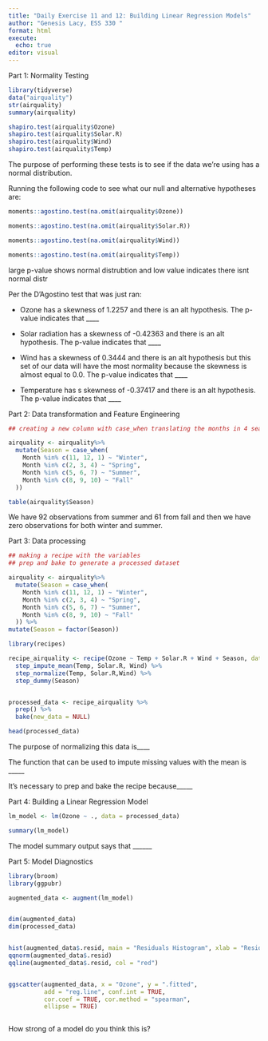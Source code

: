 ```yaml
---
title: "Daily Exercise 11 and 12: Building Linear Regression Models"
author: "Genesis Lacy, ESS 330 "
format: html
execute:
  echo: true
editor: visual
---
```


Part 1: Normality Testing

```r
library(tidyverse)
data("airquality")
str(airquality)
summary(airquality)

shapiro.test(airquality$Ozone)
shapiro.test(airquality$Solar.R)
shapiro.test(airquality$Wind)
shapiro.test(airquality$Temp)

```

The purpose of performing these tests is to see if the data we're using has a normal distribution.

Running the following code to see what our null and alternative hypotheses are:

```r
moments::agostino.test(na.omit(airquality$Ozone))

moments::agostino.test(na.omit(airquality$Solar.R))

moments::agostino.test(na.omit(airquality$Wind))

moments::agostino.test(na.omit(airquality$Temp))
```

large p-value shows normal distrubtion and low value indicates there isnt normal distr

Per the D'Agostino test that was just ran:

-   Ozone has a skewness of 1.2257 and there is an alt hypothesis. The p-value indicates that \_\_\_\_

-   Solar radiation has a skewness of -0.42363 and there is an alt hypothesis. The p-value indicates that \_\_\_\_

-   Wind has a skewness of 0.3444 and there is an alt hypothesis but this set of our data will have the most normality because the skewness is almost equal to 0.0. The p-value indicates that \_\_\_\_

-   Temperature has s skewness of -0.37417 and there is an alt hypothesis. The p-value indicates that \_\_\_\_

Part 2: Data transformation and Feature Engineering

```r
## creating a new column with case_when translating the months in 4 seasons

airquality <- airquality%>%
  mutate(Season = case_when(
    Month %in% c(11, 12, 1) ~ "Winter",
    Month %in% c(2, 3, 4) ~ "Spring", 
    Month %in% c(5, 6, 7) ~ "Summer",
    Month %in% c(8, 9, 10) ~ "Fall"
  ))

table(airquality$Season)
```

We have 92 observations from summer and 61 from fall and then we have zero observations for both winter and summer.

Part 3: Data processing

```r
## making a recipe with the variables
## prep and bake to generate a processed dataset

airquality <- airquality%>%
  mutate(Season = case_when(
    Month %in% c(11, 12, 1) ~ "Winter",
    Month %in% c(2, 3, 4) ~ "Spring", 
    Month %in% c(5, 6, 7) ~ "Summer",
    Month %in% c(8, 9, 10) ~ "Fall"
  )) %>%
mutate(Season = factor(Season))

library(recipes)

recipe_airquality <- recipe(Ozone ~ Temp + Solar.R + Wind + Season, data = airquality) %>%
  step_impute_mean(Temp, Solar.R, Wind) %>%
  step_normalize(Temp, Solar.R,Wind) %>%
  step_dummy(Season)


processed_data <- recipe_airquality %>%
  prep() %>%
  bake(new_data = NULL)

head(processed_data)

```

The purpose of normalizing this data is\_\_\_\_

The function that can be used to impute missing values with the mean is \_\_\_\_\_

It's necessary to prep and bake the recipe because\_\_\_\_\_

Part 4: Building a Linear Regression Model

```r

lm_model <- lm(Ozone ~ ., data = processed_data)

summary(lm_model)

```

The model summary output says that \_\_\_\_\_\_

Part 5: Model Diagnostics

```r

library(broom)
library(ggpubr)

augmented_data <- augment(lm_model)


dim(augmented_data)
dim(processed_data) 


hist(augmented_data$.resid, main = "Residuals Histogram", xlab = "Residuals")
qqnorm(augmented_data$.resid)
qqline(augmented_data$.resid, col = "red")


ggscatter(augmented_data, x = "Ozone", y = ".fitted",
          add = "reg.line", conf.int = TRUE,
          cor.coef = TRUE, cor.method = "spearman",
          ellipse = TRUE)



```

How strong of a model do you think this is?
